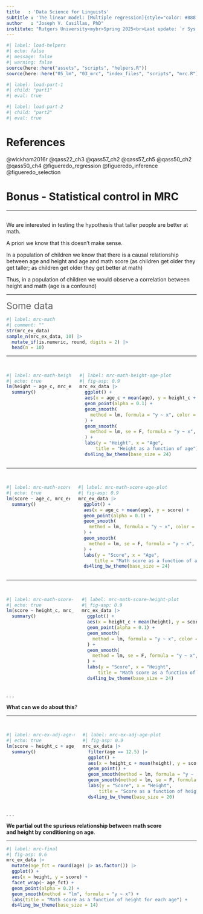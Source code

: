 ```yaml
---
title   : 'Data Science for Linguists'
subtitle : 'The linear model: [Multiple regression]{style="color: #888; font-size: 0.9em;"}'
author   : "Joseph V. Casillas, PhD"
institute: "Rutgers University<mybr>Spring 2025<br>Last update: `r Sys.Date()`"
---
```


```r
#| label: load-helpers
#| echo: false 
#| message: false 
#| warning: false
source(here::here("assets", "scripts", "helpers.R"))
source(here::here("05_lm", "03_mrc", "index_files", "scripts", "mrc.R"))
```


```r
#| label: load-part-1
#| child: "part1"
#| eval: true
```

```r
#| label: load-part-2
#| child: "part2"
#| eval: true
```




# [References]{.emph} {.final}

::: {#refs}
:::

::: notes
@wickham2016r
@qass22_ch3
@qass57_ch2
@qass57_ch5
@qass50_ch2
@qass50_ch4
@figueredo_regression
@figueredo_inference
@figueredo_selection
:::




# Bonus [- Statistical control in MRC]{color="white"} {.transition}

---

## {background-image="./index_files/img/mrc_math.png" background-size="contain"}

::: notes
We are interested in testing the hypothesis that taller people are better at math. 

A priori we know that this doesn't make sense. 

In a population of children we know that there is a causal relationship 
between age and height and age and math score
(as children get older they get taller; as children get older they get better 
at math)

Thus, in a population of children we would observe a correlation between height 
and math (age is a confound)
:::

---

[Some data]{.emph .p-font style="font-size: 1.75em; color: #666666;"}

```r
#| label: mrc-math
#| comment: ""
str(mrc_ex_data)
sample_n(mrc_ex_data, 10) |> 
  mutate_if(is.numeric, round, digits = 2) |> 
  head(n = 10)
```

---

## {.smaller .center}

::: {.columns}
::: {.column}
```r
#| label: mrc-math-height-age-mod
#| echo: true
lm(height ~ age_c, mrc_ex_data) |> 
  summary()
```
:::

::: {.column}
```r
#| label: mrc-math-height-age-plot
#| fig-asp: 0.9
mrc_ex_data |> 
  ggplot() + 
  aes(x = age_c + mean(age), y = height_c + mean(height)) + 
  geom_point(alpha = 0.1) + 
  geom_smooth(
    method = lm, formula = "y ~ x", color = "white", size = 4.5
  ) + 
  geom_smooth(
    method = lm, se = F, formula = "y ~ x", size = 2.5
  ) + 
  labs(y = "Height", x = "Age", 
      title = "Height as a function of age") + 
  ds4ling_bw_theme(base_size = 24)
```
:::
:::

---

## {.smaller .center}

::: {.columns}
::: {.column}
```r
#| label: mrc-math-score-age-mod
#| echo: true
lm(score ~ age_c, mrc_ex_data) |> 
  summary()
```
:::

::: {.column}
```r
#| label: mrc-math-score-age-plot
#| fig-asp: 0.9
mrc_ex_data |> 
  ggplot() + 
  aes(x = age_c + mean(age), y = score) + 
  geom_point(alpha = 0.1) + 
  geom_smooth(
    method = lm, formula = "y ~ x", color = "white", size = 4.5
  ) + 
  geom_smooth(
    method = lm, se = F, formula = "y ~ x", size = 2.5
  ) + 
  labs(y = "Score", x = "Age", 
      title = "Math score as a function of age") + 
  ds4ling_bw_theme(base_size = 24)
```
:::
:::

---

## {.smaller .center}

::: {.columns}
::: {.column}
```r
#| label: mrc-math-score-height-mod
#| echo: true
lm(score ~ height_c, mrc_ex_data) |> 
  summary()
```
:::

::: {.column}
```r
#| label: mrc-math-score-height-plot
#| fig-asp: 0.9
mrc_ex_data |> 
  ggplot() + 
  aes(x = height_c + mean(height), y = score) + 
  geom_point(alpha = 0.1) + 
  geom_smooth(
    method = lm, formula = "y ~ x", color = "white", size = 4.5
  ) + 
  geom_smooth(
    method = lm, se = F, formula = "y ~ x", size = 2.5
  ) + 
  labs(y = "Score", x = "Height", 
      title = "Math score as a function of height") + 
  ds4ling_bw_theme(base_size = 24)
```
:::
:::

. . .

::: footnote
**What can we do about this**?
:::

---

## {.smaller .center}

::: {.columns}
::: {.column}
```r
#| label: mrc-ex-adj-age-mod
#| echo: true
lm(score ~ height_c + age_c, mrc_ex_data) |> 
  summary()
```
:::


::: {.column}
```r
#| label: mrc-ex-adj-age-plot
#| fig-asp: 0.9
mrc_ex_data |> 
  filter(age == 12.5) |> 
  ggplot() + 
  aes(x = height_c + mean(height), y = score) + 
  geom_point() + 
  geom_smooth(method = lm, formula = "y ~ x", color = "white", size = 2) + 
  geom_smooth(method = lm, se = F, formula = "y ~ x", size = 0.75) + 
  labs(y = "Score", x = "Height", 
      title = "Score as a function of height (age = 12.5)") + 
  ds4ling_bw_theme(base_size = 20)

```
:::
:::

. . .

::: footnote
**We partial out the spurious relationship between math score <br> and height by conditioning on age**.
:::

---

```r
#| label: mrc-final
#| fig-asp: 0.6
mrc_ex_data |> 
  mutate(age_fct = round(age) |> as.factor()) |> 
  ggplot() + 
  aes(x = height, y = score) + 
  facet_wrap(~ age_fct) + 
  geom_point(alpha = 0.2) + 
  geom_smooth(method = "lm", formula = "y ~ x") + 
  labs(title = "Math score as a function of height for each age") + 
  ds4ling_bw_theme(base_size = 14)
```


